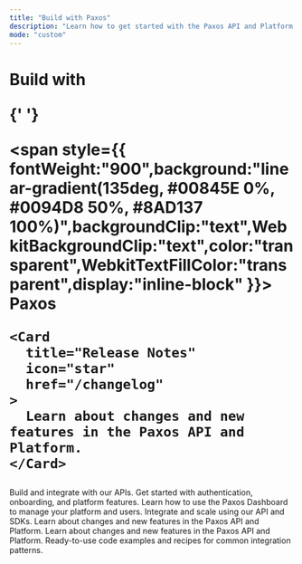 ```yaml
---
title: "Build with Paxos"
description: "Learn how to get started with the Paxos API and Platform."
mode: "custom"
---
```


<div style={{ textAlign:"center",padding:"80px 20px 60px",maxWidth:"1200px",margin:"0 auto" }}>
<h1 style={{ fontSize:"4rem",fontWeight:"bold",marginBottom:"60px",lineHeight:"1.1" }}>
<span className="text-gray-900 dark:text-white">
Build with

</span>

{' '}

<span style={{ fontWeight:"900",background:"linear-gradient(135deg, #00845E 0%, #0094D8 50%, #8AD137 100%)",backgroundClip:"text",WebkitBackgroundClip:"text",color:"transparent",WebkitTextFillColor:"transparent",display:"inline-block" }}>
Paxos

    <Card
      title="Release Notes"
      icon="star"
      href="/changelog"
    >
      Learn about changes and new features in the Paxos API and Platform.
    </Card>

</span>

</h1>

<CardGroup cols={2}>
  <Card title="Developer Guides" icon="code" href="/guides/developer/account">
    Build and integrate with our APIs. Get started with authentication, onboarding, and platform features.
  </Card>
  <Card title="Dashboard Guides" icon="gauge-high" href="/guides/dashboard">
    Learn how to use the Paxos Dashboard to manage your platform and users.
  </Card>
  <Card title="API Reference" icon="brackets-curly" href="/api-reference/introduction">
    Integrate and scale using our API and SDKs.
  </Card>
  <Card title="Release Notes" icon="star" href="https://docs.paxos.com/changelog/">
    Learn about changes and new features in the Paxos API and Platform.
  </Card>
  <Card title="Stablecoins" icon="coin" href="https://docs.paxos.com/changelog/">
    Learn about changes and new features in the Paxos API and Platform.
  </Card>
  <Card title="Cookbook" icon="book" href="/cookbook/overview">
    Ready-to-use code examples and recipes for common integration patterns.
  </Card>
</CardGroup>

</div>